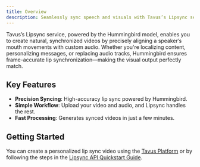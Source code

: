 ```yaml
---
title: Overview
description: Seamlessly sync speech and visuals with Tavus’s Lipsync service.
---
```


Tavus’s Lipsync service, powered by the Hummingbird model, enables you to create natural, synchronized videos by precisely aligning a speaker’s mouth movements with custom audio. Whether you're localizing content, personalizing messages, or replacing audio tracks, Hummingbird ensures frame-accurate lip synchronization—making the visual output perfectly match.

## Key Features
* **Precision Syncing**: High-accuracy lip sync powered by Hummingbird.
* **Simple Workflow**: Upload your video and audio, and Lipsync handles the rest.
* **Fast Processing**: Generates synced videos in just a few minutes.


## Getting Started
You can create a personalized lip sync video using the [Tavus Platform](https://platform.tavus.io/) or by following the steps in the [Lipsync API Quickstart Guide](/sections/lipsync/quickstart).

